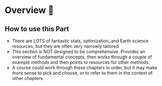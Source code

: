 # Overview 🚧 {.unnumbered}

## How to use this Part

- There are LOTS of fantastic stats, optimization, and Earth science resources, but they are often very narrowly tailored
- This section is NOT designed to be comprehensive. Provides an overview of fundamental concepts, then works through a couple of example methods and then points to resources for other methods.
- A course could work through these chapters in order, but it may make more sense to pick and choose, or to refer to them in the context of other chapters.
